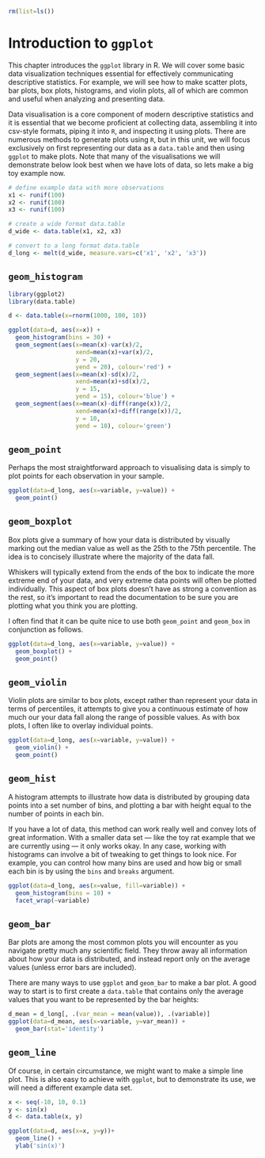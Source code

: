 ```r
rm(list=ls())
```

# Introduction to `ggplot`
This chapter introduces the `ggplot` library in R. We will
cover some basic data visualization techniques essential for
effectively communicating descriptive statistics. For
example, we will see how to make  scatter plots, bar plots,
box plots, histograms, and violin plots, all of which are
common and useful when analyzing and presenting data.

Data visualisation is a core component of modern descriptive
statistics and it is essential that we become proficient at
collecting data, assembling it into csv-style formats,
piping it into `R`, and inspecting it using plots. There are
numerous methods to generate plots using `R`, but in this
unit, we will focus exclusively on first representing our
data as a `data.table` and then using `ggplot` to make
plots. Note that many of the visualisations we will
demonstrate below look best when we have lots of data, so
lets make a big toy example now.

```r
# define example data with more observations
x1 <- runif(100)
x2 <- runif(100)
x3 <- runif(100)

# create a wide format data.table
d_wide <- data.table(x1, x2, x3)

# convert to a long format data.table
d_long <- melt(d_wide, measure.vars=c('x1', 'x2', 'x3'))
```

## `geom_histogram`
```r
library(ggplot2)
library(data.table)

d <- data.table(x=rnorm(1000, 100, 10))

ggplot(data=d, aes(x=x)) +
  geom_histogram(bins = 30) +
  geom_segment(aes(x=mean(x)-var(x)/2,
                   xend=mean(x)+var(x)/2,
                   y = 20,
                   yend = 20), colour='red') +
  geom_segment(aes(x=mean(x)-sd(x)/2,
                   xend=mean(x)+sd(x)/2,
                   y = 15,
                   yend = 15), colour='blue') +
  geom_segment(aes(x=mean(x)-diff(range(x))/2,
                   xend=mean(x)+diff(range(x))/2,
                   y = 10,
                   yend = 10), colour='green')
```

## `geom_point`
Perhaps the most straightforward approach to visualising
data is simply to plot points for each observation in your
sample. 

```r
ggplot(data=d_long, aes(x=variable, y=value)) +
  geom_point()
```


## `geom_boxplot`
Box plots give a summary of how your data is distributed by
visually marking out the median value as well as the 25th to
the 75th percentile. The idea is to concisely illustrate
where the majority of the data fall.

Whiskers will typically extend from the ends of the box to
indicate the more extreme end of your data, and very extreme
data points will often be plotted individually. This aspect
of box plots doesn't have as strong a convention as the
rest, so it's important to read the documentation to be sure
you are plotting what you think you are plotting.

I often find that it can be quite nice to use both
`geom_point` and `geom_box` in conjunction as follows.

```r
ggplot(data=d_long, aes(x=variable, y=value)) +
  geom_boxplot() +
  geom_point()
```


## `geom_violin`
Violin plots are similar to box plots, except rather than
represent your data in terms of percentiles, it attempts to
give you a continuous estimate of how much our your data
fall along the range of possible values. As with box plots,
I often like to overlay individual points.

```r
ggplot(data=d_long, aes(x=variable, y=value)) +
  geom_violin() +
  geom_point()
```

## `geom_hist`
A histogram attempts to illustrate how data is distributed
by grouping data points into a set number of bins, and
plotting a bar with height equal to the number of points in
each bin.

If you have a lot of data, this method can work really well
and convey lots of great information. With a smaller data
set --- like the toy rat example that we are currently using
--- it only works okay.  In any case, working with
histograms can involve a bit of tweaking to get things to
look nice. For example, you can control how many bins are
used and how big or small each bin is by using the `bins`
and `breaks` argument.

```r
ggplot(data=d_long, aes(x=value, fill=variable)) +
  geom_histogram(bins = 10) + 
  facet_wrap(~variable)
```

## `geom_bar`
Bar plots are among the most common plots you will encounter
as you navigate pretty much any scientific field. They throw
away all information about how your data is distributed, and
instead report only on the average values (unless error bars
are included).

There are many ways to use `ggplot` and `geom_bar` to make a
bar plot. A good way to start is to first create a
`data.table` that contains only the average values that you
want to be represented by the bar heights:

```r
d_mean = d_long[, .(var_mean = mean(value)), .(variable)]
ggplot(data=d_mean, aes(x=variable, y=var_mean)) +
  geom_bar(stat='identity')
```

## `geom_line`
Of course, in certain circumstance, we might want to make a
simple line plot. This is also easy to achieve with
`ggplot`, but to demonstrate its use, we will need a
different example data set.

```r
x <- seq(-10, 10, 0.1)
y <- sin(x)
d <- data.table(x, y)

ggplot(data=d, aes(x=x, y=y))+
  geom_line() +
  ylab('sin(x)')
```

